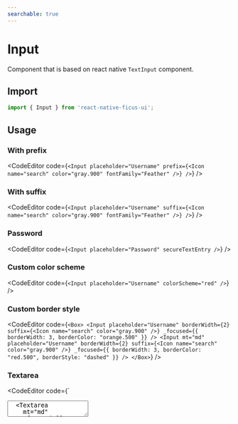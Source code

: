 ```yaml
---
searchable: true
---
```



# Input

Component that is based on react native `TextInput` component.

## Import

```js
import { Input } from 'react-native-ficus-ui';
```

## Usage

### With prefix

<CodeEditor code={`<Input
  placeholder="Username"
  prefix={<Icon name="search" color="gray.900" fontFamily="Feather" />}
/>`} />

### With suffix

<CodeEditor code={`<Input
  placeholder="Username"
  suffix={<Icon name="search" color="gray.900" fontFamily="Feather" />}
/>`} />

### Password

<CodeEditor code={`<Input
  placeholder="Password"
  secureTextEntry
/>`} />

### Custom color scheme

<CodeEditor code={`<Input
  placeholder="Username"
  colorScheme="red"
/>`} />

### Custom border style

<CodeEditor code={`<Box>
  <Input
    placeholder="Username"
    borderWidth={2}
    suffix={<Icon name="search" color="gray.900" />}
    _focused={{
      borderWidth: 3,
      borderColor: "orange.500"
    }}
  />
  <Input
    mt="md"
    placeholder="Username"
    borderWidth={2}
    suffix={<Icon name="search" color="gray.900" />}
    _focused={{
      borderWidth: 3,
      borderColor: "red.500",
      borderStyle: "dashed"
    }}
  />
</Box>`} />

### Textarea

<CodeEditor code={`<Box>
  <Textarea mt="md" />
  <Textarea
    mt="md"
    _focused={{
      borderWidth: 3,
      borderColor: "red.500",
      borderStyle: "dashed"
    }}
  />
</Box>`} />

## Props

Extends every `Box` props and react native `TextInput` component.

https://reactnative.dev/docs/textinput#props

### `colorScheme`
<PropsTable
  description="The colorScheme property, will define the focus border main color."
  prop={{ type: "string", required: false }}
/>

### `borderTint`
<PropsTable
  description="The borderTint property, will define the focus border color tint."
  prop={{ type: "number", required: false }}
/>
